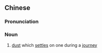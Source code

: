 {{also|征尘}}
==Chinese==
{{zh-forms|s=征尘}}

===Pronunciation===
{{zh-pron
|m=zhēngchén
|c=zing1 can4
|mn=qz,xm,zz:cheng-tîn
|cat=n
}}

===Noun===
{{zh-noun}}

# {{lb|zh|literary}} [[dust]] which [[settle]]s on one during a [[journey]]